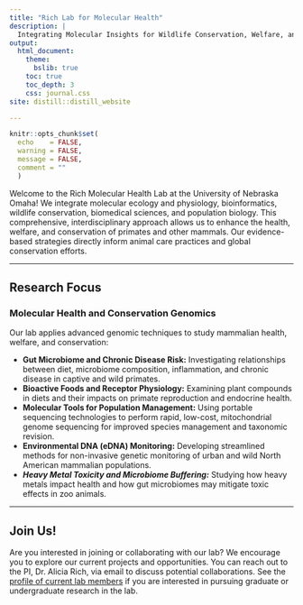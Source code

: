 ```yaml
---
title: "Rich Lab for Molecular Health"
description: |
  Integrating Molecular Insights for Wildlife Conservation, Welfare, and Health
output:
  html_document:
    theme:
      bslib: true
    toc: true
    toc_depth: 3
    css: journal.css
site: distill::distill_website

---
```


```r
knitr::opts_chunk$set(
  echo    = FALSE,
  warning = FALSE,
  message = FALSE,
  comment = ""
  )
```


Welcome to the Rich Molecular Health Lab at the University of Nebraska Omaha! We integrate molecular ecology and physiology, bioinformatics, wildlife conservation, biomedical sciences, and population biology. This comprehensive, interdisciplinary approach allows us to enhance the health, welfare, and conservation of primates and other mammals. Our evidence-based strategies directly inform animal care practices and global conservation efforts.

---

## Research Focus

### Molecular Health and Conservation Genomics {.unlisted}

Our lab applies advanced genomic techniques to study mammalian health, welfare, and conservation:

- **Gut Microbiome and Chronic Disease Risk:** Investigating relationships between diet, microbiome composition, inflammation, and chronic disease in captive and wild primates.
- **Bioactive Foods and Receptor Physiology:** Examining plant compounds in diets and their impacts on primate reproduction and endocrine health.
- **Molecular Tools for Population Management:** Using portable sequencing technologies to perform rapid, low-cost, mitochondrial genome sequencing for improved species management and taxonomic revision.
- **Environmental DNA (eDNA) Monitoring:** Developing streamlined methods for non-invasive genetic monitoring of urban and wild North American mammalian populations.
- ***Heavy Metal Toxicity and Microbiome Buffering:*** Studying how heavy metals impact health and how gut microbiomes may mitigate toxic effects in zoo animals.

---


## Join Us!

Are you interested in joining or collaborating with our lab? We encourage you to explore our current projects and opportunities. You can reach out to the PI, Dr. Alicia Rich, via email to discuss potential collaborations. See the [profile of current lab members](about.html) if you are interested in pursuing graduate or undergraduate research in the lab.
